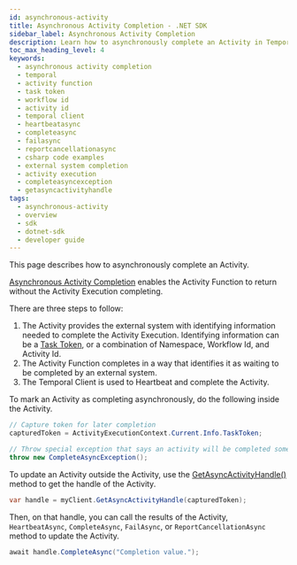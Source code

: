 ```yaml
---
id: asynchronous-activity
title: Asynchronous Activity Completion - .NET SDK
sidebar_label: Asynchronous Activity Completion
description: Learn how to asynchronously complete an Activity in Temporal. Follow simple steps to allow an Activity Function to return without the Activity Execution completing.
toc_max_heading_level: 4
keywords:
  - asynchronous activity completion
  - temporal
  - activity function
  - task token
  - workflow id
  - activity id
  - temporal client
  - heartbeatasync
  - completeasync
  - failasync
  - reportcancellationasync
  - csharp code examples
  - external system completion
  - activity execution
  - completeasyncexception
  - getasyncactivityhandle
tags:
  - asynchronous-activity
  - overview
  - sdk
  - dotnet-sdk
  - developer guide
---
```


This page describes how to asynchronously complete an Activity.

[Asynchronous Activity Completion](/activities#asynchronous-activity-completion) enables the Activity Function to return without the Activity Execution completing.

There are three steps to follow:

1. The Activity provides the external system with identifying information needed to complete the Activity Execution.
   Identifying information can be a [Task Token](/activities#task-token), or a combination of Namespace, Workflow Id, and Activity Id.
2. The Activity Function completes in a way that identifies it as waiting to be completed by an external system.
3. The Temporal Client is used to Heartbeat and complete the Activity.

To mark an Activity as completing asynchronously, do the following inside the Activity.

```csharp
// Capture token for later completion
capturedToken = ActivityExecutionContext.Current.Info.TaskToken;

// Throw special exception that says an activity will be completed somewhere else
throw new CompleteAsyncException();
```

To update an Activity outside the Activity, use the [GetAsyncActivityHandle()](https://dotnet.temporal.io/api/Temporalio.Client.ITemporalClient.html#Temporalio_Client_ITemporalClient_GetAsyncActivityHandle_System_Byte___) method to get the handle of the Activity.

```csharp
var handle = myClient.GetAsyncActivityHandle(capturedToken);
```

Then, on that handle, you can call the results of the Activity, `HeartbeatAsync`, `CompleteAsync`, `FailAsync`, or `ReportCancellationAsync` method to update the Activity.

```csharp
await handle.CompleteAsync("Completion value.");
```
